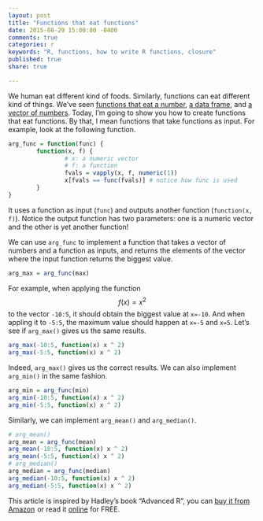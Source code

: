 ```yaml
---
layout: post
title: "Functions that eat functions"
date: 2015-08-29 15:00:00 -0400
comments: true
categories: r
keywords: "R, functions, how to write R functions, closure"
published: true
share: true

---
```


We human eat different kind of foods. Similarly, functions can eat different kind of things. We've seen [functions that eat a number](http://masterr.org/r/functions-that-return-functions/), [a data frame](http://masterr.org/r/functions-that-return-functions-part-2/), and [a vector of numbers](http://masterr.org/r/functions-that-return-a-list-of-functions-and-lapply/). Today, I'm going to show you how to create functions that eat functions. By that, I mean functions that take functions as input. For example, look at the following function. 
```r
arg_func = function(func) {
        function(x, f) {
                # x: a numeric vector
                # f: a function
                fvals = vapply(x, f, numeric(1))
                x[fvals == func(fvals)] # notice how func is used
        }
}
```

It uses a function as input (`func`) and outputs another function (`function(x, f)`). Notice the output function has two parameters: one is a numeric vector and the other is yet another function! 

We can use `arg_func` to implement a function that takes a vector of numbers and a function as inputs, and returns the elements of the vector where the input function returns the biggest value. 
```r
arg_max = arg_func(max)
```

For example, when applying the function $$f(x)=x^2$$ to the vector `-10:5`, it should obtain the biggest value at `x=-10`. And when appling it to `-5:5`, the maximum value should happen at `x=-5` and `x=5`. Let's see if `arg_max()` gives us the same results.
```r
arg_max(-10:5, function(x) x ^ 2)
arg_max(-5:5, function(x) x ^ 2)
```

Indeed, `arg_max()` gives us the correct results. We can also implement `arg_min()` in the same fashion.
```r
arg_min = arg_func(min)
arg_min(-10:5, function(x) x ^ 2)
arg_min(-5:5, function(x) x ^ 2)
```

Similarly, we can implement `arg_mean()` and `arg_median()`.
```r
# arg_mean()
arg_mean = arg_func(mean)
arg_mean(-10:5, function(x) x ^ 2)
arg_mean(-5:5, function(x) x ^ 2)
# arg_median()
arg_median = arg_func(median)
arg_median(-10:5, function(x) x ^ 2)
arg_median(-5:5, function(x) x ^ 2)
```

This article is inspired by Hadley's book "Advanced R", you can <a rel="nofollow" href="http://www.amazon.com/gp/product/1466586966/ref=as_li_tl?ie=UTF8&camp=1789&creative=9325&creativeASIN=1466586966&linkCode=as2&tag=cabaceo-20&linkId=2GDWMZSF4NX32QIO">buy it from Amazon</a><img src="http://ir-na.amazon-adsystem.com/e/ir?t=cabaceo-20&l=as2&o=1&a=1466586966" width="1" height="1" border="0" alt="" style="border:none !important; margin:0px !important;" />
or read it [online](http://adv-r.had.co.nz/Functions.html) for FREE.